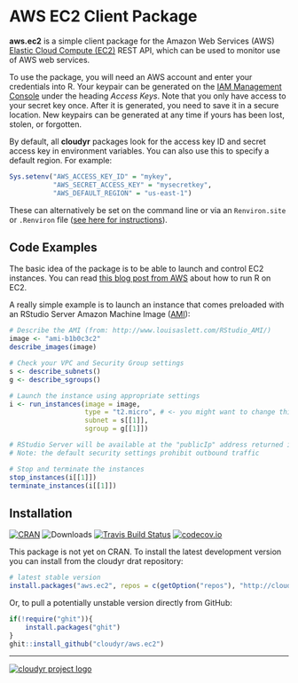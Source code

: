 # AWS EC2 Client Package #

**aws.ec2** is a simple client package for the Amazon Web Services (AWS) [Elastic Cloud Compute (EC2)](http://aws.amazon.com/ec2/) REST API, which can be used to monitor use of AWS web services.

To use the package, you will need an AWS account and enter your credentials into R. Your keypair can be generated on the [IAM Management Console](https://console.aws.amazon.com/iam/home?#security_credential) under the heading *Access Keys*. Note that you only have access to your secret key once. After it is generated, you need to save it in a secure location. New keypairs can be generated at any time if yours has been lost, stolen, or forgotten. 

By default, all **cloudyr** packages look for the access key ID and secret access key in environment variables. You can also use this to specify a default region. For example:

```R
Sys.setenv("AWS_ACCESS_KEY_ID" = "mykey",
           "AWS_SECRET_ACCESS_KEY" = "mysecretkey",
           "AWS_DEFAULT_REGION" = "us-east-1")
```

These can alternatively be set on the command line or via an `Renviron.site` or `.Renviron` file ([see here for instructions](http://cran.r-project.org/web/packages/httr/vignettes/api-packages.html)).

## Code Examples ##

The basic idea of the package is to be able to launch and control EC2 instances. You can read [this blog post from AWS](https://blogs.aws.amazon.com/bigdata/post/Tx3IJSB6BMHWZE5/Running-R-on-AWS) about how to run R on EC2.

A really simple example is to launch an instance that comes preloaded with an RStudio Server Amazon Machine Image ([AMI](http://www.louisaslett.com/RStudio_AMI/)):

```r
# Describe the AMI (from: http://www.louisaslett.com/RStudio_AMI/)
image <- "ami-b1b0c3c2"
describe_images(image)

# Check your VPC and Security Group settings
s <- describe_subnets()
g <- describe_sgroups()

# Launch the instance using appropriate settings
i <- run_instances(image = image, 
                   type = "t2.micro", # <- you might want to change this
                   subnet = s[[1]], 
                   sgroup = g[[1]])

# RStudio Server will be available at the "publicIp" address returned in `i`
# Note: the default security settings prohibit outbound traffic

# Stop and terminate the instances
stop_instances(i[[1]])
terminate_instances(i[[1]])
```


## Installation ##

[![CRAN](http://www.r-pkg.org/badges/version/aws.ec2)](http://cran.r-project.org/package=aws.ec2)
![Downloads](https://cranlogs.r-pkg.org/badges/aws.ec2)
[![Travis Build Status](https://travis-ci.org/cloudyr/aws.ec2.png?branch=master)](https://travis-ci.org/cloudyr/aws.ec2)
[![codecov.io](http://codecov.io/github/cloudyr/aws.ec2/coverage.svg?branch=master)](http://codecov.io/github/cloudyr/aws.ec2?branch=master)

This package is not yet on CRAN. To install the latest development version you can install from the cloudyr drat repository:

```R
# latest stable version
install.packages("aws.ec2", repos = c(getOption("repos"), "http://cloudyr.github.io/drat"))
```

Or, to pull a potentially unstable version directly from GitHub:

```R
if(!require("ghit")){
    install.packages("ghit")
}
ghit::install_github("cloudyr/aws.ec2")
```


---
[![cloudyr project logo](http://i.imgur.com/JHS98Y7.png)](https://github.com/cloudyr)

